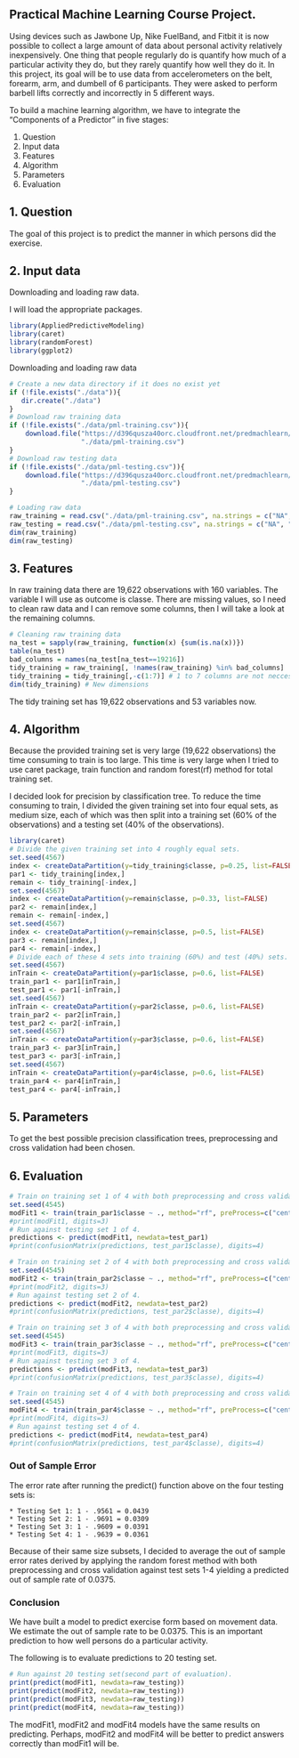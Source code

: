 ## Practical Machine Learning Course Project.

Using devices such as Jawbone Up, Nike FuelBand, and Fitbit it is now possible to collect a large amount of data about personal activity relatively inexpensively. One thing that people regularly do is quantify how much of a particular activity they do, but they rarely quantify how well they do it. In this project, its goal will be to use data from accelerometers on the belt, forearm, arm, and dumbell of 6 participants. They were asked to perform barbell lifts correctly and incorrectly in 5 different ways. 

To build a machine learning algorithm, we have to integrate the "Components of a Predictor” in five stages:

   1. Question
   2. Input data
   3. Features
   4. Algorithm
   5. Parameters
   6. Evaluation

## 1. Question

The goal of this project is to predict the manner in which persons did the exercise.

## 2. Input data

Downloading and loading raw data.

I will load the appropriate packages.
```r
library(AppliedPredictiveModeling)
library(caret)
library(randomForest)
library(ggplot2)
```

Downloading and loading raw data

```r
# Create a new data directory if it does no exist yet
if (!file.exists("./data")){
   dir.create("./data")
}
# Download raw training data 
if (!file.exists("./data/pml-training.csv")){
    download.file("https://d396qusza40orc.cloudfront.net/predmachlearn/pml-training.csv",
                  "./data/pml-training.csv")
}
# Download raw testing data 
if (!file.exists("./data/pml-testing.csv")){
    download.file("https://d396qusza40orc.cloudfront.net/predmachlearn/pml-testing.csv",  
                  "./data/pml-testing.csv")
}
```

```r
# Loading raw data
raw_training = read.csv("./data/pml-training.csv", na.strings = c("NA", ""))
raw_testing = read.csv("./data/pml-testing.csv", na.strings = c("NA", ""))
dim(raw_training)
dim(raw_testing)
```

## 3. Features

In raw training data there are 19,622 observations with 160 variables. The variable I will use as outcome is classe. There are missing values, so I need to clean raw data and I can remove some columns, then I will take a look at the remaining columns.

```r
# Cleaning raw training data
na_test = sapply(raw_training, function(x) {sum(is.na(x))})
table(na_test)
bad_columns = names(na_test[na_test==19216])
tidy_training = raw_training[, !names(raw_training) %in% bad_columns]
tidy_training = tidy_training[,-c(1:7)] # 1 to 7 columns are not neccesary for predicting.
dim(tidy_training) # New dimensions
```
The tidy training set has 19,622 observations and 53 variables now.

## 4. Algorithm

Because the provided training set is very large (19,622 observations) the time consuming to train is too large. This time is very large when I tried to use caret package, train function and random forest(rf) method for total training set. 

I decided look for precision by classification tree. To reduce the time consuming to train, I divided the given training set into four equal sets, as medium size, each of which was then split into a training set (60% of the observations) and a testing set (40% of the observations).

```r
library(caret)
# Divide the given training set into 4 roughly equal sets.
set.seed(4567)
index <- createDataPartition(y=tidy_training$classe, p=0.25, list=FALSE)
par1 <- tidy_training[index,]
remain <- tidy_training[-index,]
set.seed(4567)
index <- createDataPartition(y=remain$classe, p=0.33, list=FALSE)
par2 <- remain[index,]
remain <- remain[-index,]
set.seed(4567)
index <- createDataPartition(y=remain$classe, p=0.5, list=FALSE)
par3 <- remain[index,]
par4 <- remain[-index,]
# Divide each of these 4 sets into training (60%) and test (40%) sets.
set.seed(4567)
inTrain <- createDataPartition(y=par1$classe, p=0.6, list=FALSE)
train_par1 <- par1[inTrain,]
test_par1 <- par1[-inTrain,]
set.seed(4567)
inTrain <- createDataPartition(y=par2$classe, p=0.6, list=FALSE)
train_par2 <- par2[inTrain,]
test_par2 <- par2[-inTrain,]
set.seed(4567)
inTrain <- createDataPartition(y=par3$classe, p=0.6, list=FALSE)
train_par3 <- par3[inTrain,]
test_par3 <- par3[-inTrain,]
set.seed(4567)
inTrain <- createDataPartition(y=par4$classe, p=0.6, list=FALSE)
train_par4 <- par4[inTrain,]
test_par4 <- par4[-inTrain,]
```

## 5. Parameters

To get the best possible precision classification trees, preprocessing and cross validation had been chosen.

## 6. Evaluation

```r
# Train on training set 1 of 4 with both preprocessing and cross validation.
set.seed(4545)
modFit1 <- train(train_par1$classe ~ ., method="rf", preProcess=c("center", "scale"), trControl=trainControl(method = "cv", number = 4), data=train_par1)
#print(modFit1, digits=3)
# Run against testing set 1 of 4.
predictions <- predict(modFit1, newdata=test_par1)
#print(confusionMatrix(predictions, test_par1$classe), digits=4)

# Train on training set 2 of 4 with both preprocessing and cross validation.
set.seed(4545)
modFit2 <- train(train_par2$classe ~ ., method="rf", preProcess=c("center", "scale"), trControl=trainControl(method = "cv", number = 4), data=train_par2)
#print(modFit2, digits=3)
# Run against testing set 2 of 4.
predictions <- predict(modFit2, newdata=test_par2)
#print(confusionMatrix(predictions, test_par2$classe), digits=4)

# Train on training set 3 of 4 with both preprocessing and cross validation.
set.seed(4545)
modFit3 <- train(train_par3$classe ~ ., method="rf", preProcess=c("center", "scale"), trControl=trainControl(method = "cv", number = 4), data=train_par3)
#print(modFit3, digits=3)
# Run against testing set 3 of 4.
predictions <- predict(modFit3, newdata=test_par3)
#print(confusionMatrix(predictions, test_par3$classe), digits=4)

# Train on training set 4 of 4 with both preprocessing and cross validation.
set.seed(4545)
modFit4 <- train(train_par4$classe ~ ., method="rf", preProcess=c("center", "scale"), trControl=trainControl(method = "cv", number = 4), data=train_par4)
#print(modFit4, digits=3)
# Run against testing set 4 of 4.
predictions <- predict(modFit4, newdata=test_par4)
#print(confusionMatrix(predictions, test_par4$classe), digits=4)
```
### Out of Sample Error

The error rate after running the predict() function above on the four testing sets is:

    * Testing Set 1: 1 - .9561 = 0.0439
    * Testing Set 2: 1 - .9691 = 0.0309
    * Testing Set 3: 1 - .9609 = 0.0391
    * Testing Set 4: 1 - .9639 = 0.0361
    
Because of their same size subsets, I decided to average the out of sample error rates derived by applying the random forest method with both preprocessing and cross validation against test sets 1-4 yielding a predicted out of sample rate of 0.0375.

### Conclusion

We have built a model to predict exercise form based on movement data. We estimate the out of sample rate to be 0.0375. This is an important prediction to how well persons do a particular activity.

The following is to evaluate predictions to 20 testing set.

```r
# Run against 20 testing set(second part of evaluation).
print(predict(modFit1, newdata=raw_testing))
print(predict(modFit2, newdata=raw_testing))
print(predict(modFit3, newdata=raw_testing))
print(predict(modFit4, newdata=raw_testing))
```

The modFit1, modFit2 and modFit4 models have the same results on predicting. Perhaps, modFit2 and modFit4 will be better to predict answers correctly than modFit1 will be. 

